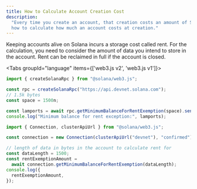 ```yaml
---
title: How to Calculate Account Creation Cost
description:
  "Every time you create an account, that creation costs an amount of SOL. Learn
  how to calculate how much an account costs at creation."
---
```


Keeping accounts alive on Solana incurs a storage cost called rent. For the
calculation, you need to consider the amount of data you intend to store in the
account. Rent can be reclaimed in full if the account is closed.

<Tabs groupId="language" items={['web3.js v2', 'web3.js v1']}>

<Tab value="web3.js v2">

```typescript title="calculate-rent.ts"
import { createSolanaRpc } from "@solana/web3.js";

const rpc = createSolanaRpc("https://api.devnet.solana.com");
// 1.5k bytes
const space = 1500n;

const lamports = await rpc.getMinimumBalanceForRentExemption(space).send();
console.log("Minimum balance for rent exception:", lamports);
```

</Tab>

<Tab value="web3.js v1">

```typescript
import { Connection, clusterApiUrl } from "@solana/web3.js";

const connection = new Connection(clusterApiUrl("devnet"), "confirmed");

// length of data in bytes in the account to calculate rent for
const dataLength = 1500;
const rentExemptionAmount =
  await connection.getMinimumBalanceForRentExemption(dataLength);
console.log({
  rentExemptionAmount,
});
```

</Tab>

</Tabs>
